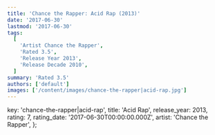 ```yaml
---
title: 'Chance the Rapper: Acid Rap (2013)'
date: '2017-06-30'
lastmod: '2017-06-30'
tags:
  [
    'Artist Chance the Rapper',
    'Rated 3.5',
    'Release Year 2013',
    'Release Decade 2010',
  ]
summary: 'Rated 3.5'
authors: ['default']
images: ['/content/images/chance-the-rapper|acid-rap.jpg']
---
```


  key: 'chance-the-rapper|acid-rap',
  title: 'Acid Rap',
  release_year: 2013,
  rating: 7,
  rating_date: '2017-06-30T00:00:00.000Z',
  artist: 'Chance the Rapper',
};

<MusicRating data={data} />
